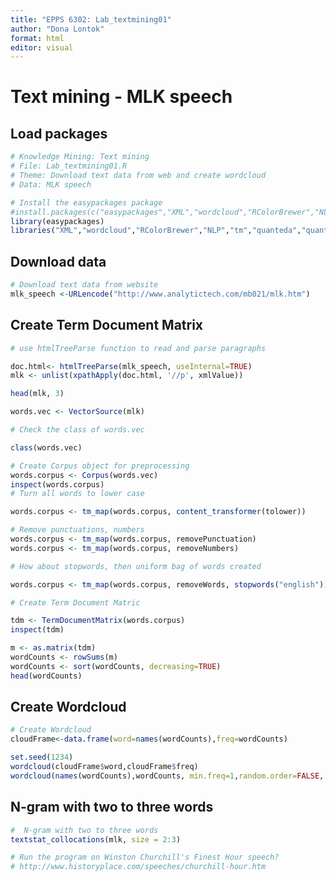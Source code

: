 ```yaml
---
title: "EPPS 6302: Lab_textmining01"
author: "Dona Lontok"
format: html
editor: visual
---
```


# Text mining - MLK speech

## Load packages

```r
# Knowledge Mining: Text mining
# File: Lab_textmining01.R
# Theme: Download text data from web and create wordcloud
# Data: MLK speech

# Install the easypackages package 
#install.packages(c("easypackages","XML","wordcloud","RColorBrewer","NLP","tm","quanteda","quanteda.textstats"))
library(easypackages)
libraries("XML","wordcloud","RColorBrewer","NLP","tm","quanteda","quanteda.textstats")

```

## Download data

```r

# Download text data from website
mlk_speech <-URLencode("http://www.analytictech.com/mb021/mlk.htm")

```

## Create Term Document Matrix

```r

# use htmlTreeParse function to read and parse paragraphs

doc.html<- htmlTreeParse(mlk_speech, useInternal=TRUE)
mlk <- unlist(xpathApply(doc.html, '//p', xmlValue))

head(mlk, 3)

words.vec <- VectorSource(mlk)

# Check the class of words.vec

class(words.vec)

# Create Corpus object for preprocessing
words.corpus <- Corpus(words.vec)
inspect(words.corpus)
# Turn all words to lower case

words.corpus <- tm_map(words.corpus, content_transformer(tolower))

# Remove punctuations, numbers
words.corpus <- tm_map(words.corpus, removePunctuation)
words.corpus <- tm_map(words.corpus, removeNumbers)

# How about stopwords, then uniform bag of words created

words.corpus <- tm_map(words.corpus, removeWords, stopwords("english"))

# Create Term Document Matric

tdm <- TermDocumentMatrix(words.corpus)
inspect(tdm)

m <- as.matrix(tdm)
wordCounts <- rowSums(m)
wordCounts <- sort(wordCounts, decreasing=TRUE)
head(wordCounts)


```

## Create Wordcloud

```r

# Create Wordcloud
cloudFrame<-data.frame(word=names(wordCounts),freq=wordCounts)

set.seed(1234)
wordcloud(cloudFrame$word,cloudFrame$freq)
wordcloud(names(wordCounts),wordCounts, min.freq=1,random.order=FALSE, max.words=200,scale=c(4,.5), rot.per=0.35,colors=brewer.pal(8,"Dark2"))


```

## N-gram with two to three words

```r

#  N-gram with two to three words
textstat_collocations(mlk, size = 2:3) 

# Run the program on Winston Churchill's Finest Hour speech?
# http://www.historyplace.com/speeches/churchill-hour.htm



```
